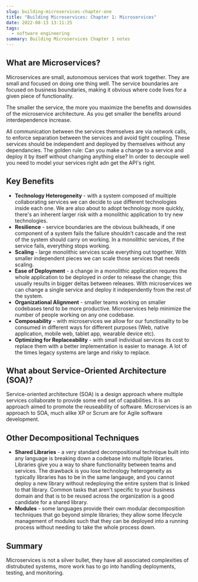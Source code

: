```yaml
---
slug: building-microservices-chapter-one
title: "Building Microservices: Chapter 1: Microservices"
date: 2022-08-13 13:11:25
tags:
  - software engineering
summary: Building Microservices Chapter 1 notes
---
```

## What are Microservices?
Microservices are small, autonomous services that work together. They are small and focused on doing one thing well. The service boundaries are focused on business boundaries, making it obvious where code lives for a given piece of functionality. 

The smaller the service, the more you maximize the benefits and downsides of the microservice architecture. As you get smaller the benefits around interdependence increase. 

All communication between the services themselves are via network calls, to enforce separation between the services and avoid tight coupling. These services should be independent and deployed by themselves without any dependancies. The golden rule: Can you make a change to a service and deploy it by itself without changing anything else? In order to decouple well you need to model your services right adn get the API's right.

## Key Benefits
- **Technology Heterogeneity** - with a system composed of muiltiple collaborating services we can decide to use different technologies inside each one. We are also about to adopt technology more quickly, there's an inherent larger risk with a monolithic application to try new technologies.
- **Resilience** - service boundaries are the obvious bulkheads, if one component of a system fails the failure shouldn't cascade and the rest of the system should carry on working. In a monolithic services, if the service fails, everything stops working.
- **Scaling** - large monolithic services scale everything out together. With smaller independent pieces we can scale those services that needs scaling.
- **Ease of Deployment** - a change in a monolithic application requres the whole application to be deployed in order to release the change; this usually results in bigger deltas between releases. With microservices we can change a single service and deploy it independently from the rest of the system.
- **Organizational Alignment** - smaller teams working on smaller codebases tend to be more productive. Microservices help minimize the number of people working on any one codebase.
- **Composability** - with microservices we allow for our functionality to be consumed in different ways for different purposes (Web, native application, mobile web, tablet app, wearable device etc).
- **Optimizing for Replaceability** - with small individual services its cost to replace them with a better implementation is easier to manage. A lot of the times legacy systems are large and risky to replace.

## What about Service-Oriented Architecture (SOA)?
Service-oriented architecture (SOA) is a design approach where multiple services collaborate to provide some end set of capabilities. It is an approach aimed to promote the reuseability of software. Microservices is an approach to SOA, much alike XP or Scrum are for Agile software development.

## Other Decompositional Techniques
- **Shared Libraries** - a very standard decompositional technique built into any language is breaking down a codebase into multiple libraries. Libraries give you a way to share functionality between teams and services. The drawback is you lose technology heterogeneity as typically libraries has to be in the same langauge, and you cannot deploy a new library without redeploying the entire system that is linked to that library. Common tasks that aren't specific to your business domain and that is to be reused across the organization is a good candidate for a shared library.
- **Modules** - some languages provide their own modular decomposition techniques that go beyond simple libraries; they allow some lifecycle management of modules such that they can be deployed into a running process without needing to take the whole process down.

## Summary
Microservices is not a silver bullet, they have all associated complexities of distrubuted systems, more work has to go into handling deployments, testing, and monitoring.
